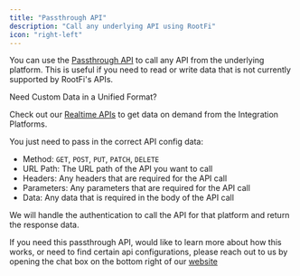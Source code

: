 ```yaml
---
title: "Passthrough API"
description: "Call any underlying API using RootFi"
icon: "right-left"
---
```


You can use the [Passthrough API](/api-reference/passthrough/passthrough) to call any API from the underlying platform. This is useful if you need to read or write data that is not currently supported by RootFi's APIs.

<Info>
Need Custom Data in a Unified Format?

Check out our [Realtime APIs](/documentation/concepts/supplemental-data/realtime-api) to get data on demand from the Integration Platforms.

</Info>

You just need to pass in the correct API config data:

- Method: `GET`, `POST`, `PUT`, `PATCH`, `DELETE`
- URL Path: The URL path of the API you want to call
- Headers: Any headers that are required for the API call
- Parameters: Any parameters that are required for the API call
- Data: Any data that is required in the body of the API call

We will handle the authentication to call the API for that platform and return the response data.

If you need this passthrough API, would like to learn more about how this works, or need to find certain api configurations, please reach out to us by opening the chat box on the bottom right of our [website](https://www.rootfi.dev/)
